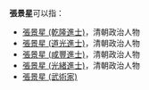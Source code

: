 '''張景星'''可以指：
* [[張景星_(乾隆進士)|張景星 (乾隆進士)]]，清朝政治人物
* [[張景星_(道光進士)|張景星 (道光進士)]]，清朝政治人物
* [[張景星_(咸豐進士)|張景星 (咸豐進士)]]，清朝政治人物
* [[張景星_(光緒進士)|張景星 (光緒進士)]]，清朝政治人物
* [[張景星_(武術家)|張景星 (武術家)]]

{{Disambig|Jing|cat=三字张姓人名消歧义}}